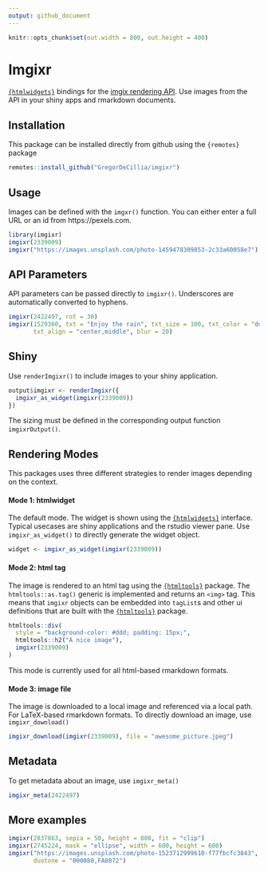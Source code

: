 ```yaml
---
output: github_document
---
```


```r
knitr::opts_chunk$set(out.width = 800, out.height = 400)
```

# Imgixr

[`{htmlwidgets}`] bindings for the [imgix rendering API].
Use images from the API in your shiny apps and rmarkdown documents.

## Installation

This package can be installed directly from github using the `{remotes}` package

```r
remotes::install_github("GregorDeCillia/imgixr")
```

## Usage

Images can be defined with the `imgxr()` function.
You can either enter a full URL or an id from https://pexels.com.

```r
library(imgixr)
imgixr(2339009)
imgixr("https://images.unsplash.com/photo-1459478309853-2c33a60058e7")
```

## API Parameters

API parameters can be passed directly to `imgixr()`.
Underscores are automatically converted to hyphens.

```r
imgixr(2422497, rot = 30)
imgixr(1529360, txt = "Enjoy the rain", txt_size = 100, txt_color = "ddd", 
       txt_align = "center,middle", blur = 20)
```

## Shiny

Use `renderImgixr()` to include images to your shiny application.

```r
output$imgixr <- renderImgixr({
  imgixr_as_widget(imgixr(2339009))
})
```

The sizing must be defined in the corresponding output function `imgixrOutput()`.

## Rendering Modes

This packages uses three different strategies to render images depending on
the context. 

#### Mode 1: htmlwidget

The default mode.
The widget is shown using the [`{htmlwidgets}`] interface.
Typical usecases are shiny applications and the rstudio viewer pane.
Use `imgixr_as_widget()` to directly generate the widget object.

```r
widget <- imgixr_as_widget(imgixr(2339009))
```

#### Mode 2: html tag

The image is rendered to an html tag using the [`{htmltools}`] package.
The `htmltools::as.tag()` generic is implemented and returns an `<img>` tag. 
This means that `imgixr` objects can be embedded into `tagList`s and other ui definitions that are built with the [`{htmltools}`] package.

```r
htmltools::div(
  style = "background-color: #ddd; padding: 15px;",
  htmltools::h2("A nice image"),
  imgixr(2339009)
)
```

This mode is currently used for all html-based rmarkdown formats.

#### Mode 3: image file

The image is downloaded to a local image and referenced via a local path.
For LaTeX-based rmarkdown formats.
To directly download an image, use `imgixr_download()`

```r
imgixr_download(imgixr(2339009), file = "awesome_picture.jpeg")
```

## Metadata

To get metadata about an image, use `imgixr_meta()`

```r
imgixr_meta(2422497)
```


## More examples

```r
imgixr(2837863, sepia = 50, height = 800, fit = "clip")
imgixr(2745224, mask = "ellipse", width = 600, height = 600)
imgixr("https://images.unsplash.com/photo-1523712999610-f77fbcfc3843", 
       duotone = "000080,FA8072")
```

[imgix rendering API]: https://docs.imgix.com/apis/rendering
[`{htmlwidgets}`]: https://www.htmlwidgets.org/
[`{htmltools}`]: https://rstudio.github.io/htmltools/
